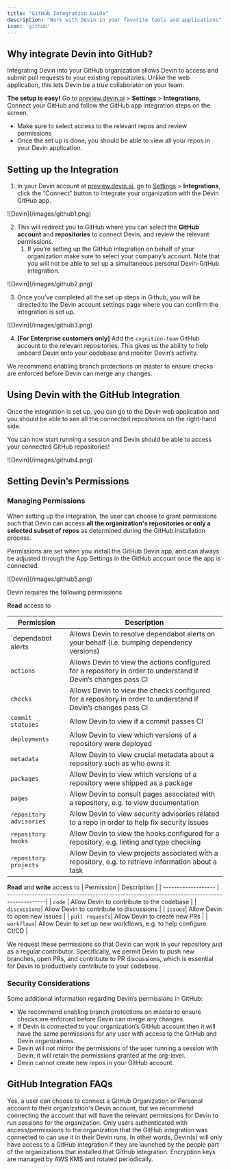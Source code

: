 ```yaml
---
title: "GitHub Integration Guide"
description: "Work with Devin in your favorite tools and applications"
icon: 'github'
---
```



## Why integrate Devin into GitHub?

Integrating Devin into your GitHub organization allows Devin to access and submit pull requests to your existing repositories. Unlike the web application, this lets Devin be a true collaborator on your team.

**The setup is easy!** Go to [preview.devin.ai](http://preview.devin.ai) > **Settings** > **Integrations**, Connect your GitHub and follow the GitHub app integration steps on the screen.

- Make sure to select access to the relevant repos and review permissions
- Once the set up is done, you should be able to view all your repos in your Devin application.

## Setting up the Integration

1. In your Devin account at [preview.devin.ai](http://preview.devin.ai), go to [Settings](https://preview.devin.ai/settings/integrations) > **Integrations**, click the “Connect” button to integrate your organization with the Devin GitHub app.
    
<Frame>
    ![Devin](/images/github1.png)
</Frame>

2. This will redirect you to GitHub where you can select the **GitHub account** and **repositories** to connect Devin, and review the relevant permissions. 
    1. If you’re setting up the GitHub integration on behalf of your organization make sure to select your company’s account. Note that you will not be able to set up a simultaneous personal Devin-GitHub integration.

<Frame>
    ![Devin](/images/github2.png)
</Frame>

3. Once you’ve completed all the set up steps in Github, you will be directed to the Devin account settings page where you can confirm the integration is set up. 
    
<Frame>
    ![Devin](/images/github3.png)
</Frame>    

4. **[For Enterprise customers only]** Add the `cognition-team` GitHub account to the relevant repositories. This gives us the ability to help onboard Devin onto your codebase and monitor Devin’s activity.

<Tip>We recommend enabling branch protections on master to ensure checks are enforced before Devin can merge any changes.</Tip>

## Using Devin with the GitHub Integration

Once the integration is set up, you can go to the Devin web application and you should be able to see all the connected repositories on the right-hand side. 

You can now start running a session and Devin should be able to access your connected GitHub repositories!

<Frame>
    ![Devin](/images/github4.png)
</Frame>

## Setting Devin’s Permissions

### Managing Permissions

When setting up the integration, the user can choose to grant permissions such that Devin can access **all the organization's repositories or only a selected subset of repos** as determined during the GitHub installation process. 

Permissions are set when you install the GitHub Devin app, and can always be adjusted through the App Settings in the GitHub account once the app is connected.

<Frame>
    ![Devin](/images/github5.png)
</Frame>

Devin requires the following permissions

**Read** access to

| Permission          | Description                                                                              |
| ------------------- | --------------------------------------------------------------------------------------------|
| `dependabot alerts  | Allows Devin to resolve dependabot alerts on your behalf (i.e. bumping dependency versions) |
| `actions` | Allows Devin to view the actions configured for a repository in order to understand if Devin’s changes pass CI |
| `checks` | Allows Devin to view the checks configured for a repository in order to understand if Devin’s changes pass CI |
| `commit statuses`|  Allow Devin to view if a commit passes CI |
| `deployments`|  Allow Devin to view which versions of a repository were deployed |
| `metadata`| Allow Devin to view crucial metadata about a repository such as who owns it |
| `packages`| Allow Devin to view which versions of a repository were shipped as a package |
| `pages`| Allow Devin to consult pages associated with a repository, e.g. to view documentation |
| `repository advisories`| Allow Devin to view security advisories related to a repo in order to help fix security issues |
| `repository hooks`| Allow Devin to view the hooks configured for a repository, e.g. linting and type checking |
| `repository projects`| Allow Devin to view projects associated with a repository, e.g. to retrieve information about a task |

**Read** and **write** access to
| Permission          | Description                                                                              |
| ------------------- | --------------------------------------------------------------------------------------------|
| `code`  | Allow Devin to contribute to the codebase |
| `discussions`| Allow Devin to contribute to discussions |
| `issues`| Allow Devin to open new issues |
| `pull requests`| Allow Devin to create new PRs |
| `workflows`| Allow Devin to set up new workflows, e.g. to help configure CI/CD |

We request these permissions so that Devin can work in your repository just as a regular contributor. Specifically, we permit Devin to push new branches, open PRs, and contribute to PR discussions, which is essential for Devin to productively contribute to your codebase.

### Security Considerations

Some additional information regarding Devin’s permissions in GitHub:

- We recommend enabling branch protections on master to ensure checks are enforced before Devin can merge any changes.
- If Devin is connected to your organization’s GitHub account then it will have the same permissions for any user with access to the GitHub and Devin organizations.
- Devin will not mirror the permissions of the user running a session with Devin, it will retain the permissions granted at the org-level.
- Devin cannot create new repos in your GitHub account.

## GitHub Integration FAQs

<AccordionGroup>
  <Accordion title="Can I connect my Personal GitHub account to my organization’s Devin account?" icon="user">
Yes, a user can choose to connect a GitHub Organization or Personal account to their organization's Devin account, but we recommend connecting the account that will have the relevant permissions for Devin to run sessions for the organization.
  </Accordion>

 <Accordion title="How does the GitHub app handle user authentication?" icon="shield-halved">
Only users authenticated with access/permissions to the organization that the GitHub integration was connected to can use it in their Devin runs. In other words, Devin(s) will only have access to a GitHub integration if they are launched by the people part of the organizations that installed that GitHub integration.
  </Accordion>

 <Accordion title="How does Devin manage and rotate encryption keys?" icon="binary">
Encryption keys are managed by AWS KMS and rotated periodically.
  </Accordion>

</AccordionGroup>

